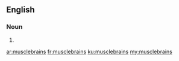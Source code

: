 ==English==

===Noun===
{{head|en|noun plural form}}

# {{plural of|musclebrain|lang=en}}

[[ar:musclebrains]]
[[fr:musclebrains]]
[[ku:musclebrains]]
[[my:musclebrains]]